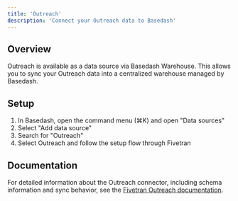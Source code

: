 ```yaml
---
title: 'Outreach'
description: 'Connect your Outreach data to Basedash'
---
```


## Overview

Outreach is available as a data source via Basedash Warehouse. This allows you to sync your Outreach data into a centralized warehouse managed by Basedash.

## Setup

1. In Basedash, open the command menu (⌘K) and open "Data sources"
2. Select "Add data source"
3. Search for "Outreach"
4. Select Outreach and follow the setup flow through Fivetran

## Documentation

For detailed information about the Outreach connector, including schema information and sync behavior, see the [Fivetran Outreach documentation](https://fivetran.com/docs/connectors/applications/outreach).
